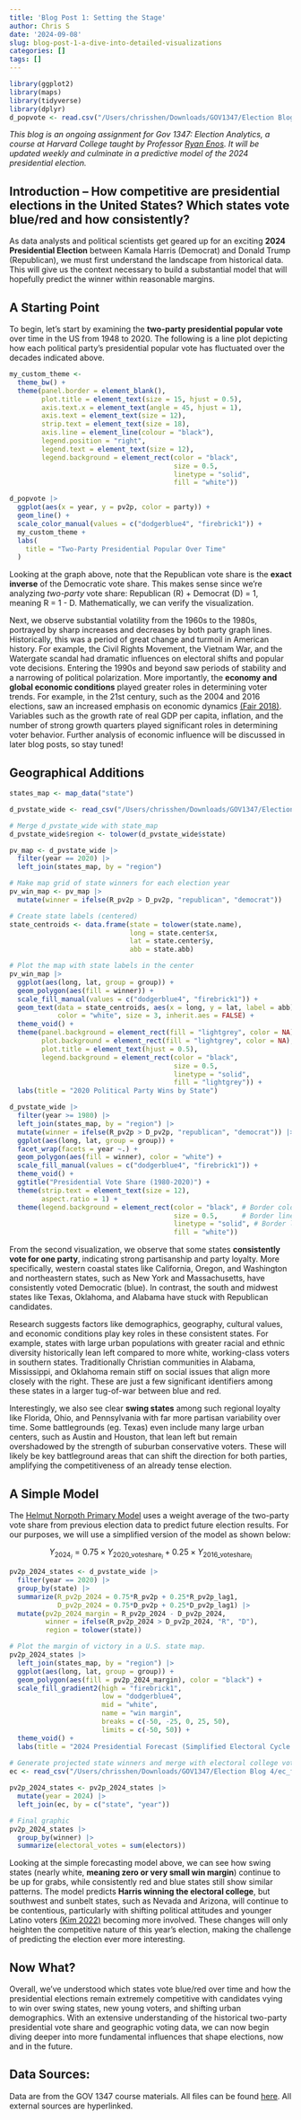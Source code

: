 ```yaml
---
title: 'Blog Post 1: Setting the Stage'
author: Chris S
date: '2024-09-08'
slug: blog-post-1-a-dive-into-detailed-visualizations
categories: []
tags: []
---
```


```r
library(ggplot2)
library(maps)
library(tidyverse)
library(dplyr)
d_popvote <- read.csv("/Users/chrisshen/Downloads/GOV1347/Election Blog 4/popvote_1948-2020.csv")
```

*This blog is an ongoing assignment for Gov 1347: Election Analytics, a course at Harvard College taught by Professor [Ryan Enos](https://www.ryandenos.com/). It will be updated weekly and culminate in a predictive model of the 2024 presidential election.*

## Introduction -- How competitive are presidential elections in the United States? Which states vote blue/red and how consistently?

As data analysts and political scientists get geared up for an exciting **2024 Presidential Election** between Kamala Harris (Democrat) and Donald Trump (Republican), we must first understand the landscape from historical data. This will give us the context necessary to build a substantial model that will hopefully predict the winner within reasonable margins.

## A Starting Point

To begin, let's start by examining the **two-party presidential popular vote** over time in the US from 1948 to 2020. The following is a line plot depicting how each political party's presidential popular vote has fluctuated over the decades indicated above.

```r
my_custom_theme <- 
  theme_bw() + 
  theme(panel.border = element_blank(),
        plot.title = element_text(size = 15, hjust = 0.5), 
        axis.text.x = element_text(angle = 45, hjust = 1),
        axis.text = element_text(size = 12),
        strip.text = element_text(size = 18),
        axis.line = element_line(colour = "black"),
        legend.position = "right",
        legend.text = element_text(size = 12),
        legend.background = element_rect(color = "black",
                                         size = 0.5,    
                                         linetype = "solid", 
                                         fill = "white"))

d_popvote |> 
  ggplot(aes(x = year, y = pv2p, color = party)) + 
  geom_line() + 
  scale_color_manual(values = c("dodgerblue4", "firebrick1")) + 
  my_custom_theme + 
  labs(
    title = "Two-Party Presidential Popular Over Time"
  )
```

Looking at the graph above, note that the Republican vote share is the **exact inverse** of the Democratic vote share. This makes sense since we're analyzing *two-party* vote share: Republican (R) + Democrat (D) = 1, meaning R = 1 - D. Mathematically, we can verify the visualization.

Next, we observe substantial volatility from the 1960s to the 1980s, portrayed by sharp increases and decreases by both party graph lines. Historically, this was a period of great change and turmoil in American history. For example, the Civil Rights Movement, the Vietnam War, and the Watergate scandal had dramatic influences on electoral shifts and popular vote decisions. Entering the 1990s and beyond saw periods of stability and a narrowing of political polarization. More importantly, the **economy and global economic conditions** played greater roles in determining voter trends. For example, in the 21st century, such as the 2004 and 2016 elections, saw an increased emphasis on economic dynamics [(Fair 2018)](https://fairmodel.econ.yale.edu/RAYFAIR/PDF/2018B.htm). Variables such as the growth rate of real GDP per capita, inflation, and the number of strong growth quarters played significant roles in determining voter behavior. Further analysis of economic influence will be discussed in later blog posts, so stay tuned!

## Geographical Additions

```r
states_map <- map_data("state")

d_pvstate_wide <- read_csv("/Users/chrisshen/Downloads/GOV1347/Election Blog 4/clean_wide_state_2pv_1948_2020.csv")

# Merge d_pvstate_wide with state_map
d_pvstate_wide$region <- tolower(d_pvstate_wide$state)

pv_map <- d_pvstate_wide |>
  filter(year == 2020) |>
  left_join(states_map, by = "region")

# Make map grid of state winners for each election year 
pv_win_map <- pv_map |> 
  mutate(winner = ifelse(R_pv2p > D_pv2p, "republican", "democrat"))

# Create state labels (centered)
state_centroids <- data.frame(state = tolower(state.name), 
                              long = state.center$x, 
                              lat = state.center$y, 
                              abb = state.abb)

# Plot the map with state labels in the center
pv_win_map |> 
  ggplot(aes(long, lat, group = group)) + 
  geom_polygon(aes(fill = winner)) + 
  scale_fill_manual(values = c("dodgerblue4", "firebrick1")) + 
  geom_text(data = state_centroids, aes(x = long, y = lat, label = abb), 
            color = "white", size = 3, inherit.aes = FALSE) + 
  theme_void() +
  theme(panel.background = element_rect(fill = "lightgrey", color = NA), 
        plot.background = element_rect(fill = "lightgrey", color = NA),
        plot.title = element_text(hjust = 0.5),
        legend.background = element_rect(color = "black",
                                         size = 0.5,    
                                         linetype = "solid", 
                                         fill = "lightgrey")) + 
  labs(title = "2020 Political Party Wins by State")

```
```r
d_pvstate_wide |> 
  filter(year >= 1980) |> 
  left_join(states_map, by = "region") |> 
  mutate(winner = ifelse(R_pv2p > D_pv2p, "republican", "democrat")) |> 
  ggplot(aes(long, lat, group = group)) +
  facet_wrap(facets = year ~.) + 
  geom_polygon(aes(fill = winner), color = "white") + 
  scale_fill_manual(values = c("dodgerblue4", "firebrick1")) + 
  theme_void() + 
  ggtitle("Presidential Vote Share (1980-2020)") + 
  theme(strip.text = element_text(size = 12), 
        aspect.ratio = 1) +
  theme(legend.background = element_rect(color = "black", # Border color
                                         size = 0.5,      # Border line thickness
                                         linetype = "solid", # Border line type
                                         fill = "white"))
```

From the second visualization, we observe that some states **consistently vote for one party**, indicating strong partisanship and party loyalty. More specifically, western coastal states like California, Oregon, and Washington and northeastern states, such as New York and Massachusetts, have consistently voted Democratic (blue). In contrast, the south and midwest states like Texas, Oklahoma, and Alabama have stuck with Republican candidates. 

Research suggests factors like demographics, geography, cultural values, and economic conditions play key roles in these consistent states. For example, states with large urban populations with greater racial and ethnic diversity historically lean left compared to more white, working-class voters in southern states. Traditionally Christian communities in Alabama, Mississippi, and Oklahoma remain stiff on social issues that align more closely with the right. These are just a few significant identifiers among these states in a larger tug-of-war between blue and red.

Interestingly, we also see clear **swing states** among such regional loyalty like Florida, Ohio, and Pennsylvania with far more partisan variability over time. Some battlegrounds (eg. Texas) even include many large urban centers, such as Austin and Houston, that lean left but remain overshadowed by the strength of suburban conservative voters. These will likely be key battleground areas that can shift the direction for both parties, amplifying the competitiveness of an already tense election.

## A Simple Model

The [Helmut Norpoth Primary Model](http://primarymodel.com/) uses a weight average of the two-party vote share from previous election data to predict future election results. For our purposes, we will use a simplified version of the model as shown below:

$$
Y_{2024_i} = 0.75 \times Y_{2020\text{_voteshare}_i} + 0.25 \times Y_{2016\text{_voteshare}_i}
$$


```r

pv2p_2024_states <- d_pvstate_wide |> 
  filter(year == 2020) |> 
  group_by(state) |> 
  summarize(R_pv2p_2024 = 0.75*R_pv2p + 0.25*R_pv2p_lag1, 
            D_pv2p_2024 = 0.75*D_pv2p + 0.25*D_pv2p_lag1) |> 
  mutate(pv2p_2024_margin = R_pv2p_2024 - D_pv2p_2024, 
         winner = ifelse(R_pv2p_2024 > D_pv2p_2024, "R", "D"), 
         region = tolower(state))

# Plot the margin of victory in a U.S. state map.
pv2p_2024_states |> 
  left_join(states_map, by = "region") |> 
  ggplot(aes(long, lat, group = group)) + 
  geom_polygon(aes(fill = pv2p_2024_margin), color = "black") + 
  scale_fill_gradient2(high = "firebrick1", 
                       low = "dodgerblue4", 
                       mid = "white", 
                       name = "win margin", 
                       breaks = c(-50, -25, 0, 25, 50), 
                       limits = c(-50, 50)) + 
  theme_void() +
  labs(title = "2024 Presidential Forecast (Simplified Electoral Cycle Model)")
 
# Generate projected state winners and merge with electoral college votes
ec <- read_csv("/Users/chrisshen/Downloads/GOV1347/Election Blog 4/ec_full.csv")

pv2p_2024_states <- pv2p_2024_states |> 
  mutate(year = 2024) |> 
  left_join(ec, by = c("state", "year"))

# Final graphic
pv2p_2024_states |> 
  group_by(winner) |> 
  summarize(electoral_votes = sum(electors))
```

Looking at the simple forecasting model above, we can see how swing states (nearly white, **meaning zero or very small win margin**) continue to be up for grabs, while consistently red and blue states still show similar patterns. The model predicts **Harris winning the electoral college**, but southwest and sunbelt states, such as Nevada and Arizona, will continue to be contentious, particularly with shifting political attitudes and younger Latino voters [(Kim 2022)](https://link.springer.com/article/10.1007/s11109-022-09816-z) becoming more involved. These changes will only heighten the competitive nature of this year's election, making the challenge of predicting the election ever more interesting.

## Now What?

Overall, we've understood which states vote blue/red over time and how the presidential elections remain extremely competitive with candidates vying to win over swing states, new young voters, and shifting urban demographics. With an extensive understanding of the historical two-party presidential vote share and geographic voting data, we can now begin diving deeper into more fundamental influences that shape elections, now and in the future.

## Data Sources:

Data are from the GOV 1347 course materials. All files can be found [here](https://github.com/cys9772/election-blog4). All external sources are hyperlinked.
